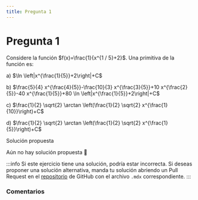 ```yaml
---
title: Pregunta 1
---
```



# Pregunta 1

Considere la función $f(x)=\frac{1}{x^{1 / 5}+2}$. Una primitiva de la función es:

a) $\ln \left|x^{\frac{1}{5}}+2\right|+C$

b) $\frac{5}{4} x^{\frac{4}{5}}-\frac{10}{3} x^{\frac{3}{5}}+10 x^{\frac{2}{5}}-40 x^{\frac{1}{5}}+80 \ln \left|x^{\frac{1}{5}}+2\right|+C$

c) $\frac{1}{2} \sqrt{2} \arctan \left(\frac{1}{2} \sqrt{2} x^{\frac{1}{10}}\right)+C$

d) $\frac{1}{2} \sqrt{2} \arctan \left(\frac{1}{2} \sqrt{2} x^{\frac{1}{5}}\right)+C$

<MDXDetails>
<summary>Solución propuesta</summary>

Aún no hay solución propuesta 🥲

:::info
Si este ejercicio tiene una solución, podría estar incorrecta. Si deseas proponer una solución alternativa, manda tu solución abriendo
un Pull Request en el [repositorio](https://github.com/crow-rojas/apuntes-fundamentals/pulls) de GitHub con el archivo
`.mdx` correspondiente.
:::

</MDXDetails>

### Comentarios

<Disqus
  url="https://crow-rojas.github.io/apuntes-fundamentals/docs/mathematics/calculus-1-2-3/exercises/2018-1/p01"
  identifier="docs/mathematics/calculus-1-2-3/exercises/2018-1/p01"
  title="2018-1 Cálculo I, II y III - Pregunta 01"
/>
